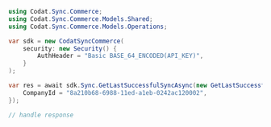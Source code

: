 ```csharp GetLastSuccessfulSync.cs
using Codat.Sync.Commerce;
using Codat.Sync.Commerce.Models.Shared;
using Codat.Sync.Commerce.Models.Operations;

var sdk = new CodatSyncCommerce(
    security: new Security() {
        AuthHeader = "Basic BASE_64_ENCODED(API_KEY)",
    }
);

var res = await sdk.Sync.GetLastSuccessfulSyncAsync(new GetLastSuccessfulSyncRequest() {
    CompanyId = "8a210b68-6988-11ed-a1eb-0242ac120002",
});

// handle response
```
